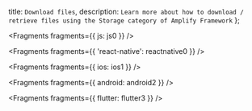   title: `Download files`,
  description: `Learn more about how to download / retrieve files using the Storage category of Amplify Framework`
};


<Fragments fragments={{ js: js0 }} />


<Fragments fragments={{ 'react-native': reactnative0 }} />


<Fragments fragments={{ ios: ios1 }} />


<Fragments fragments={{ android: android2 }} />


<Fragments fragments={{ flutter: flutter3 }} />
